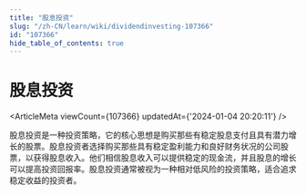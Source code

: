 ```yaml
---
title: "股息投资"
slug: "/zh-CN/learn/wiki/dividendinvesting-107366"
id: "107366"
hide_table_of_contents: true
---
```



<Breadcrumbs current="股息投资" />

# 股息投资

<ArticleMeta viewCount={107366} updatedAt={'2024-01-04 20:20:11'} />
<div className='border-solid border-b border-t-0 my-4 border-[var(--ifm-color-gray-300)]' />

股息投资是一种投资策略，它的核心思想是购买那些有稳定股息支付且具有潜力增长的股票。股息投资者选择购买那些具有稳定盈利能力和良好财务状况的公司股票，以获得股息收入。他们相信股息收入可以提供稳定的现金流，并且股息的增长可以提高投资回报率。股息投资通常被视为一种相对低风险的投资策略，适合追求稳定收益的投资者。
